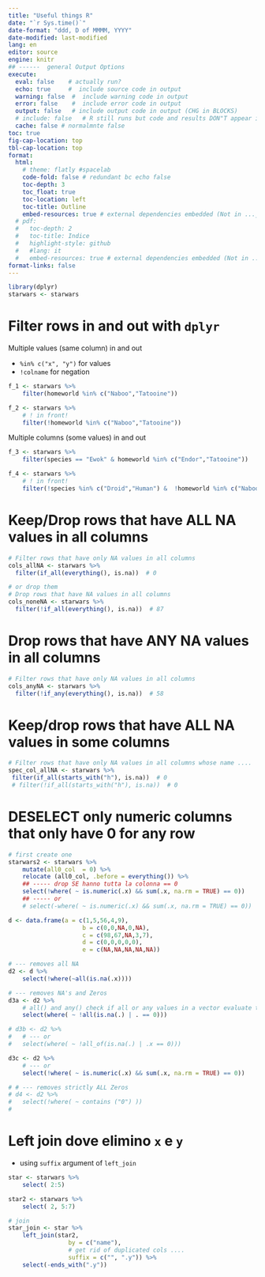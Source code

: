 ```yaml
---
title: "Useful things R"
date: "`r Sys.time()`"
date-format: "ddd, D of MMMM, YYYY"
date-modified: last-modified
lang: en
editor: source
engine: knitr
## ------  general Output Options
execute:     
  eval: false    # actually run? 
  echo: true     #  include source code in output
  warning: false  #  include warning code in output
  error: false    #  include error code in output
  output: false   # include output code in output (CHG in BLOCKS)
  # include: false   # R still runs but code and results DON"T appear in output  
  cache: false # normalmnte false
toc: true
fig-cap-location: top
tbl-cap-location: top
format:
  html:
    # theme: flatly #spacelab
    code-fold: false # redundant bc echo false 
    toc-depth: 3
    toc_float: true
    toc-location: left
    toc-title: Outline
    embed-resources: true # external dependencies embedded (Not in ..._files/)
  # pdf:
  #   toc-depth: 2
  #   toc-title: Indice
  #   highlight-style: github
  #   #lang: it
  #   embed-resources: true # external dependencies embedded (Not in ..._files/)
format-links: false
---
```



```r
library(dplyr)
starwars <- starwars
```


# Filter rows in and out with `dplyr` 

Multiple values (same column) in and out

+ `%in% c("x", "y")` for values
+ `!colname`  for negation 

```r
f_1 <- starwars %>% 
	filter(homeworld %in% c("Naboo","Tatooine"))  

f_2 <- starwars %>% 
	# ! in front! 
	filter(!homeworld %in% c("Naboo","Tatooine"))

```

Multiple columns (some values) in and out
```r
f_3 <- starwars %>% 
	filter(species == "Ewok" & homeworld %in% c("Endor","Tatooine"))  

f_4 <- starwars %>% 
	# ! in front! 
	filter(!species %in% c("Droid","Human") &  !homeworld %in% c("Naboo","Tatooine"))
```

# Keep/Drop rows that have ALL NA values in all columns
```r
# Filter rows that have only NA values in all columns  
cols_allNA <- starwars %>%
  filter(if_all(everything(), is.na))  # 0 

# or drop them 
# Drop rows that have NA values in all columns
cols_noneNA <- starwars %>%
  filter(!if_all(everything(), is.na))  # 87 
```

# Drop rows that have ANY NA values in all columns
```r
# Filter rows that have only NA values in all columns  
cols_anyNA <- starwars %>%
  filter(!if_any(everything(), is.na))  # 58 

```

# Keep/drop rows that have ALL NA values in some columns
```r
# Filter rows that have only NA values in all columns whose name ....
spec_col_allNA <- starwars %>%
 filter(if_all(starts_with("h"), is.na))  # 0 
 # filter(!if_all(starts_with("h"), is.na))  # 0 
```

# DESELECT only numeric columns that only have 0 for any row 

```r
# first create one 
starwars2 <- starwars %>% 
	mutate(all0_col  = 0) %>% 
	relocate (all0_col, .before = everything()) %>% 
	## ----- drop SE hanno tutta la colonna == 0
	select(!where( ~ is.numeric(.x) && sum(.x, na.rm = TRUE) == 0))
	## ----- or 
	# select(-where( ~ is.numeric(.x) && sum(.x, na.rm = TRUE) == 0))

```

```r
d <- data.frame(a = c(1,5,56,4,9), 
					 b = c(0,0,NA,0,NA), 
					 c = c(98,67,NA,3,7), 
					 d = c(0,0,0,0,0), 
					 e = c(NA,NA,NA,NA,NA))

# --- removes all NA 
d2 <- d %>% 
	select(!where(~all(is.na(.x))))

# --- removes NA's and Zeros
d3a <- d2 %>% 
	# all() and any() check if all or any values in a vector evaluate to TRUE for some expression
	select(where( ~ !all(is.na(.) | . == 0)))  

# d3b <- d2 %>% 
# 	# --- or  
# 	select(where( ~ !all_of(is.na(.) | .x == 0))) 

d3c <- d2 %>% 
	# --- or  
	select(!where( ~ is.numeric(.x) && sum(.x, na.rm = TRUE) == 0))

# # --- removes strictly ALL Zeros
# d4 <- d2 %>% 
# 	select(!where( ~ contains ("0") ))
#  
```


# Left join dove elimino `x` e `y`

+ using `suffix` argument of `left_join`
```r

star <- starwars %>% 
	select( 2:5)

star2 <- starwars %>% 
	select( 2, 5:7) 

# join 
star_join <- star %>% 
	left_join(star2,
				 by = c("name"), 
				 # get rid of duplicated cols .... 
				 suffix = c("", ".y")) %>% 
	select(-ends_with(".y")) 
```

